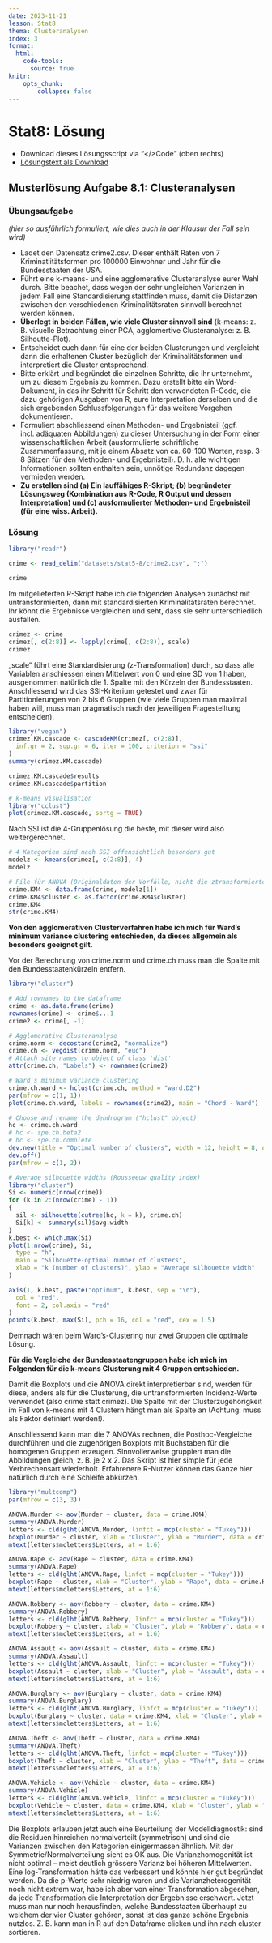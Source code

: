 ```yaml
---
date: 2023-11-21
lesson: Stat8
thema: Clusteranalysen
index: 3
format:
  html:
    code-tools:
      source: true
knitr:
    opts_chunk:
        collapse: false
---
```


# Stat8: Lösung

- Download dieses Lösungsscript via "\</\>Code" (oben rechts)
- [Lösungstext als Download](Statistik_Loesungstext_8.1.pdf)

## Musterlösung Aufgabe 8.1: Clusteranalysen

### Übungsaufgabe 

*(hier so ausführlich formuliert, wie dies auch in der Klausur der Fall sein wird)*

- Ladet den Datensatz crime2.csv. Dieser enthält Raten von 7 Kriminatlitätsformen pro 100000 Einwohner und Jahr für die Bundesstaaten der USA.
- Führt eine k-means- und eine agglomerative Clusteranalyse eurer Wahl durch. Bitte beachet, dass wegen der sehr ungleichen Varianzen in jedem Fall eine Standardisierung stattfinden muss, damit die Distanzen zwischen den verschiedenen Kriminalitätsraten sinnvoll berechnet werden können.
- **Überlegt in beiden Fällen, wie viele Cluster sinnvoll sind** (k-means: z. B. visuelle Betrachtung einer PCA, agglomertive Clusteranalyse: z. B. Silhoutte-Plot).
- Entscheidet euch dann für eine der beiden Clusterungen und vergleicht dann die
erhaltenen Cluster bezüglich der Kriminalitätsformen und interpretiert die Cluster entsprechend.
- Bitte erklärt und begründet die einzelnen Schritte, die ihr unternehmt, um zu diesem Ergebnis zu kommen. Dazu erstellt bitte ein Word-Dokument, in das ihr Schritt für Schritt den verwendeten R-Code, die dazu gehörigen Ausgaben von R, eure Interpretation derselben und die sich ergebenden Schlussfolgerungen für das weitere Vorgehen dokumentieren.
- Formuliert abschliessend einen Methoden- und Ergebnisteil (ggf. incl. adäquaten Abbildungen) zu dieser Untersuchung in der Form einer wissenschaftlichen Arbeit (ausformulierte schriftliche Zusammenfassung, mit je einem Absatz von ca. 60-100 Worten, resp. 3-8 Sätzen für den Methoden- und Ergebnisteil). D. h. alle wichtigen Informationen sollten enthalten sein, unnötige Redundanz dagegen vermieden werden.
- **Zu erstellen sind (a) Ein lauffähiges R-Skript; (b) begründeter Lösungsweg (Kombination aus R-Code, R Output und dessen Interpretation) und (c) ausformulierter Methoden- und Ergebnisteil (für eine wiss. Arbeit).**

### Lösung

```r
library("readr")

crime <- read_delim("datasets/stat5-8/crime2.csv", ";")
```

```r
crime
```

Im mitgelieferten R-Skript habe ich die folgenden Analysen zunächst mit untransformierten, dann mit standardisierten Kriminalitätsraten berechnet. Ihr könnt die Ergebnisse vergleichen und seht, dass sie sehr unterschiedlich ausfallen.

```r
crimez <- crime
crimez[, c(2:8)] <- lapply(crime[, c(2:8)], scale)
crimez
```

„scale“ führt eine Standardisierung (z-Transformation) durch, so dass alle Variablen anschiessen einen Mittelwert von 0 und eine SD von 1 haben, ausgenommen natürlich die 1. Spalte mit den Kürzeln der Bundesstaaten. Anschliessend wird das SSI-Kriterium getestet und zwar für Partitionierungen von 2 bis 6 Gruppen (wie viele Gruppen man maximal haben will, muss man pragmatisch nach der jeweiligen Fragestelltung entscheiden).

```r
library("vegan")
crimez.KM.cascade <- cascadeKM(crimez[, c(2:8)],
  inf.gr = 2, sup.gr = 6, iter = 100, criterion = "ssi"
)
summary(crimez.KM.cascade)

crimez.KM.cascade$results
crimez.KM.cascade$partition

# k-means visualisation
library("cclust")
plot(crimez.KM.cascade, sortg = TRUE)
```

Nach SSI ist die 4-Gruppenlösung die beste, mit dieser wird also weitergerechnet.

```r
# 4 Kategorien sind nach SSI offensichtlich besonders gut
modelz <- kmeans(crimez[, c(2:8)], 4)
modelz

# File für ANOVA (Originaldaten der Vorfälle, nicht die ztransformierten)
crime.KM4 <- data.frame(crime, modelz[1])
crime.KM4$cluster <- as.factor(crime.KM4$cluster)
crime.KM4
str(crime.KM4)
```

**Von den agglomerativen Clusterverfahren habe ich mich für Ward’s minimum variance clustering entschieden, da dieses allgemein als besonders geeignet gilt.**

Vor der Berechnung von crime.norm und crime.ch muss man die Spalte mit den Bundesstaatenkürzeln entfern.

```r
library("cluster")

# Add rownames to the dataframe
crime <- as.data.frame(crime)
rownames(crime) <- crime$...1
crime2 <- crime[, -1]

# Agglomerative Clusteranalyse
crime.norm <- decostand(crime2, "normalize")
crime.ch <- vegdist(crime.norm, "euc")
# Attach site names to object of class 'dist'
attr(crime.ch, "Labels") <- rownames(crime2)

# Ward's minimum variance clustering
crime.ch.ward <- hclust(crime.ch, method = "ward.D2")
par(mfrow = c(1, 1))
plot(crime.ch.ward, labels = rownames(crime2), main = "Chord - Ward")

# Choose and rename the dendrogram ("hclust" object)
hc <- crime.ch.ward
# hc <- spe.ch.beta2
# hc <- spe.ch.complete
dev.new(title = "Optimal number of clusters", width = 12, height = 8, noRStudioGD = TRUE)
dev.off()
par(mfrow = c(1, 2))

# Average silhouette widths (Rousseeuw quality index)
library("cluster")
Si <- numeric(nrow(crime))
for (k in 2:(nrow(crime) - 1))
{
  sil <- silhouette(cutree(hc, k = k), crime.ch)
  Si[k] <- summary(sil)$avg.width
}
k.best <- which.max(Si)
plot(1:nrow(crime), Si,
  type = "h",
  main = "Silhouette-optimal number of clusters",
  xlab = "k (number of clusters)", ylab = "Average silhouette width"
)

axis(1, k.best, paste("optimum", k.best, sep = "\n"),
  col = "red",
  font = 2, col.axis = "red"
)
points(k.best, max(Si), pch = 16, col = "red", cex = 1.5)
```

Demnach wären beim Ward’s-Clustering nur zwei Gruppen die optimale Lösung.

**Für die Vergleiche der Bundesstaatengruppen habe ich mich im Folgenden für die k-means Clusterung mit 4 Gruppen entschieden.**

Damit die Boxplots und die ANOVA direkt interpretierbar sind, werden für diese, anders als für die Clusterung, die untransformierten Incidenz-Werte verwendet (also crime statt crimez). Die Spalte mit der Clusterzugehörigkeit im Fall von k-means mit 4 Clustern hängt man als Spalte an (Achtung: muss als Faktor definiert werden!).

Anschliessend kann man die 7 ANOVAs rechnen, die Posthoc-Vergleiche durchführen und die zugehörigen Boxplots mit Buchstaben für die homogenen Gruppen erzeugen. Sinnvollerweise gruppiert man die Abbildungen gleich, z. B. je 2 x 2. Das Skript ist hier simple für jede Verbrechensart wiederholt. Erfahrenere R-Nutzer können das Ganze hier natürlich durch eine Schleife abkürzen.

```r
library("multcomp")
par(mfrow = c(3, 3))

ANOVA.Murder <- aov(Murder ~ cluster, data = crime.KM4)
summary(ANOVA.Murder)
letters <- cld(glht(ANOVA.Murder, linfct = mcp(cluster = "Tukey")))
boxplot(Murder ~ cluster, xlab = "Cluster", ylab = "Murder", data = crime.KM4)
mtext(letters$mcletters$Letters, at = 1:6)

ANOVA.Rape <- aov(Rape ~ cluster, data = crime.KM4)
summary(ANOVA.Rape)
letters <- cld(glht(ANOVA.Rape, linfct = mcp(cluster = "Tukey")))
boxplot(Rape ~ cluster, xlab = "Cluster", ylab = "Rape", data = crime.KM4)
mtext(letters$mcletters$Letters, at = 1:6)

ANOVA.Robbery <- aov(Robbery ~ cluster, data = crime.KM4)
summary(ANOVA.Robbery)
letters <- cld(glht(ANOVA.Robbery, linfct = mcp(cluster = "Tukey")))
boxplot(Robbery ~ cluster, xlab = "Cluster", ylab = "Robbery", data = crime.KM4)
mtext(letters$mcletters$Letters, at = 1:6)

ANOVA.Assault <- aov(Assault ~ cluster, data = crime.KM4)
summary(ANOVA.Assault)
letters <- cld(glht(ANOVA.Assault, linfct = mcp(cluster = "Tukey")))
boxplot(Assault ~ cluster, xlab = "Cluster", ylab = "Assault", data = crime.KM4)
mtext(letters$mcletters$Letters, at = 1:6)

ANOVA.Burglary <- aov(Burglary ~ cluster, data = crime.KM4)
summary(ANOVA.Burglary)
letters <- cld(glht(ANOVA.Burglary, linfct = mcp(cluster = "Tukey")))
boxplot(Burglary ~ cluster, data = crime.KM4, xlab = "Cluster", ylab = "Burglary")
mtext(letters$mcletters$Letters, at = 1:6)

ANOVA.Theft <- aov(Theft ~ cluster, data = crime.KM4)
summary(ANOVA.Theft)
letters <- cld(glht(ANOVA.Theft, linfct = mcp(cluster = "Tukey")))
boxplot(Theft ~ cluster, xlab = "Cluster", ylab = "Theft", data = crime.KM4)
mtext(letters$mcletters$Letters, at = 1:6)

ANOVA.Vehicle <- aov(Vehicle ~ cluster, data = crime.KM4)
summary(ANOVA.Vehicle)
letters <- cld(glht(ANOVA.Vehicle, linfct = mcp(cluster = "Tukey")))
boxplot(Vehicle ~ cluster, data = crime.KM4, xlab = "Cluster", ylab = "Vehicle")
mtext(letters$mcletters$Letters, at = 1:6)
```

Die Boxplots erlauben jetzt auch eine Beurteilung der Modelldiagnostik: sind die Residuen hinreichen normalverteilt (symmetrisch) und sind die Varianzen zwischen den Kategorien einigermassen ähnlich. Mit der Symmetrie/Normalverteilung sieht es OK aus. Die Varianzhomogenität ist nicht optimal – meist deutlich grössere Varianz bei höheren Mittelwerten. Eine log-Transformation hätte das verbessert und könnte hier gut begründet werden. Da die p-Werte sehr niedrig waren und die Varianzheterogenität noch nicht extrem war, habe ich aber von einer Transformation abgesehen, da jede Transformation die Interpretation der Ergebnisse erschwert. Jetzt muss man nur noch herausfinden, welche Bundesstaaten überhaupt zu welchem der vier
Cluster gehören, sonst ist das ganze schöne Ergebnis nutzlos. Z. B. kann man in R auf den Dataframe clicken und ihn nach cluster sortieren.
